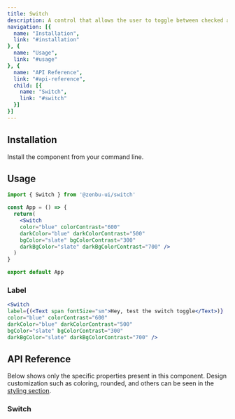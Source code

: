 ```yaml
---
title: Switch
description: A control that allows the user to toggle between checked and not checked.
navigation: [{
  name: "Installation",
  link: "#installation"
}, {
  name: "Usage",
  link: "#usage"
}, {
  name: "API Reference",
  link: "#api-reference",
  child: [{
    name: "Switch",
    link: "#switch"
  }]
}]
---
```


<PreviewSwitch />

## Installation
Install the component from your command line.

<NpmInstall packageName="@zenbu-ui/switch" />

## Usage

```jsx
import { Switch } from '@zenbu-ui/switch'

const App = () => {
  return(
    <Switch
    color="blue" colorContrast="600"
    darkColor="blue" darkColorContrast="500"
    bgColor="slate" bgColorContrast="300"
    darkBgColor="slate" darkBgColorContrast="700" />
  )
}

export default App
```

### Label
<PreviewSwitchLabel />

```jsx
<Switch
label={(<Text span fontSize="sm">Hey, test the switch toggle</Text>)}
color="blue" colorContrast="600"
darkColor="blue" darkColorContrast="500"
bgColor="slate" bgColorContrast="300"
darkBgColor="slate" darkBgColorContrast="700" />
```

## API Reference
Below shows only the specific properties present in this component. Design customization such as coloring, rounded, and others can be seen in the [styling section](/docs/styling).

### Switch
<SwitchProps />
